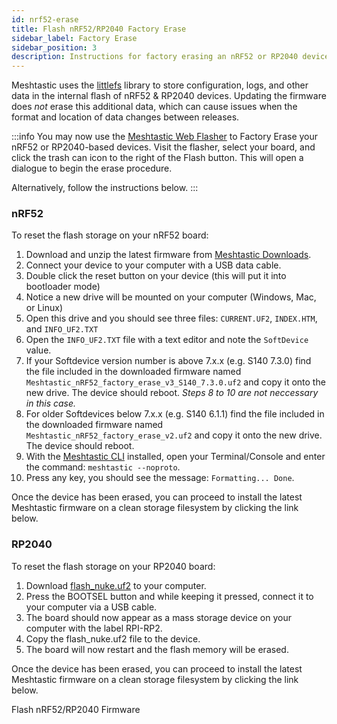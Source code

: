 ```yaml
---
id: nrf52-erase
title: Flash nRF52/RP2040 Factory Erase
sidebar_label: Factory Erase
sidebar_position: 3
description: Instructions for factory erasing an nRF52 or RP2040 device.
---
```



Meshtastic uses the [littlefs](https://github.com/littlefs-project/littlefs) library to store configuration, logs, and other data in the internal flash of nRF52 & RP2040 devices. Updating the firmware does _not_ erase this additional data, which can cause issues when the format and location of data changes between releases.

:::info
You may now use the [Meshtastic Web Flasher](https://flasher.meshtastic.org) to Factory Erase your nRF52 or RP2040-based devices. Visit the flasher, select your board, and click the trash can icon to the right of the Flash button. This will open a dialogue to begin the erase procedure.

Alternatively, follow the instructions below.
:::

### nRF52

To reset the flash storage on your nRF52 board:

1. Download and unzip the latest firmware from [Meshtastic Downloads](https://meshtastic.org/downloads).
2. Connect your device to your computer with a USB data cable.
3. Double click the reset button on your device (this will put it into bootloader mode)
4. Notice a new drive will be mounted on your computer (Windows, Mac, or Linux)
5. Open this drive and you should see three files: `CURRENT.UF2`, `INDEX.HTM`, and `INFO_UF2.TXT`
6. Open the `INFO_UF2.TXT` file with a text editor and note the `SoftDevice` value.
7. If your Softdevice version number is above 7.x.x (e.g. S140 7.3.0) find the file included in the downloaded firmware named `Meshtastic_nRF52_factory_erase_v3_S140_7.3.0.uf2` and copy it onto the new drive. The device should reboot. _Steps 8 to 10 are not neccessary in this case._
8. For older Softdevices below 7.x.x (e.g. S140 6.1.1) find the file included in the downloaded firmware named `Meshtastic_nRF52_factory_erase_v2.uf2` and copy it onto the new drive. The device should reboot.
9. With the [Meshtastic CLI](/docs/software/python/cli/) installed, open your Terminal/Console and enter the command: `meshtastic --noproto`.
10. Press any key, you should see the message: `Formatting... Done`.

Once the device has been erased, you can proceed to install the latest Meshtastic firmware on a clean storage filesystem by clicking the link below.

### RP2040

To reset the flash storage on your RP2040 board:

1. Download [flash_nuke.uf2](https://datasheets.raspberrypi.com/soft/flash_nuke.uf2) to your computer.
2. Press the BOOTSEL button and while keeping it pressed, connect it to your computer via a USB cable.
3. The board should now appear as a mass storage device on your computer with the label RPI-RP2.
4. Copy the flash_nuke.uf2 file to the device.
5. The board will now restart and the flash memory will be erased.

Once the device has been erased, you can proceed to install the latest Meshtastic firmware on a clean storage filesystem by clicking the link below.

<div className="indexCtasBody">
  <Link
    className={"button button--outline button--lg cta--button"}
    to={"/docs/getting-started/flashing-firmware/nrf52/"}
  >
    Flash nRF52/RP2040 Firmware
  </Link>
</div>
